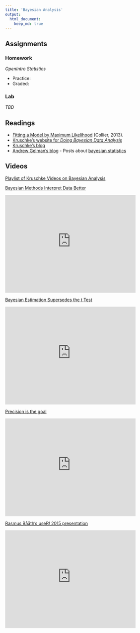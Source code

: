 ```yaml
---
title: 'Bayesian Analysis'
output:
  html_document:
    keep_md: true
---
```


## Assignments

### Homework

*OpenIntro Statistics*

* Practice:
* Graded:

### Lab

*TBD*

## Readings

* [Fitting a Model by Maximum Likelihood](http://www.exegetic.biz/blog/2013/08/fitting-a-model-by-maximum-likelihood/) (Collier, 2013).
* [Kruschke's website for *Doing Bayesian Data Analysis*](https://sites.google.com/site/doingbayesiandataanalysis/)
* [Kruschke's blog](http://doingbayesiandataanalysis.blogspot.com/)
* [Andrew Gelman's blog](http://andrewgelman.com/) - Posts about [bayesian statistics](http://andrewgelman.com/category/bayesian-statistics/)

## Videos

[Playlist of Kruschke Videos on Bayesian Analysis](https://www.youtube.com/playlist?list=PL_mlm7M63Y7j641Y7QJG3TfSxeZMGOsQ4)

[Bayesian Methods Interpret Data Better](https://www.youtube.com/watch?v=YyohWpjl6KU)

<iframe width="420" height="315" src="https://www.youtube.com/embed/YyohWpjl6KU" frameborder="0" allowfullscreen></iframe>

[Bayesian Estimation Supersedes the t Test](https://www.youtube.com/watch?v=fhw1j1Ru2i0)

<iframe width="420" height="315" src="https://www.youtube.com/embed/fhw1j1Ru2i0" frameborder="0" allowfullscreen></iframe>

[Precision is the goal](https://www.youtube.com/watch?v=lh5btlAvrLs)

<iframe width="420" height="315" src="https://www.youtube.com/embed/lh5btlAvrLs" frameborder="0" allowfullscreen></iframe>

[Rasmus Bååth’s useR! 2015 presentation](http://www.sumsar.net/blog/2015/07/tiny-data-and-the-socks-of-karl-broman-the-movie/)

<iframe width="420" height="315" src="https://www.youtube.com/embed/nKCT-Cdk0xY" frameborder="0" allowfullscreen></iframe>


